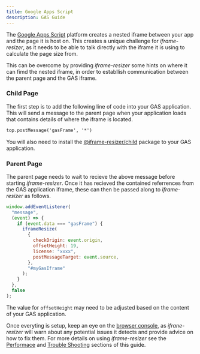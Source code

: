```yaml
---
title: Google Apps Script
description: GAS Guide
---
```



The [Google Apps Script](https://www.google.com/script/start/) platform creates a nested
iframe between your app and the page it is host on. This creates a unique challenge for
_iframe-resizer_, as it needs to be able to talk directly with the iframe it is using to
calculate the page size from.

This can be overcome by providing _iframe-resizer_ some hints on where it can fimd the nested iframe, in order to establlish communication between the parent page and the GAS iframe.

### Child Page

The first step is to add the following line of code into your GAS application. This will
send a message to the parent page when your application loads that contains details of where
the iframe is located.

```html
top.postMessage('gasFrame', '*')
```

You will also need to install the [@iframe-resizer/child](../../setup/#child-page-setup)
package to your GAS application.

### Parent Page

The parent page needs to wait to recieve the above message before starting _iframe-resizer_.
Once it has recieved the contained referrences from the GAS application iframe, these can then 
be passed along to _iframe-resizer_ as follows.

```js
window.addEventListener(
  "message",
  (event) => {
    if (event.data === "gasFrame") {
      iframeResize(
        {
          checkOrigin: event.origin,
          offsetHeight: 19,
          license: "xxxx",
          postMessageTarget: event.source,
        },
        "#myGasIframe"
      );
    }
  },
  false
);
```

The value for `offsetHeight` may need to be adjusted based on the content of your GAS application.

<License />

Once everyting is setup, keep an eye on the [browser console](https://developer.mozilla.org/en-US/docs/Learn/Common_questions/Tools_and_setup/What_are_browser_developer_tools),
as _ifrane-resizer_ will warn about any potential issues it detects and provide advice 
on how to fix them. For more details on using _iframe-resizer_ see the 
[Performace](../../performace) and [Trouble Shooting](../../troubleshooting) sections 
of this guide.
